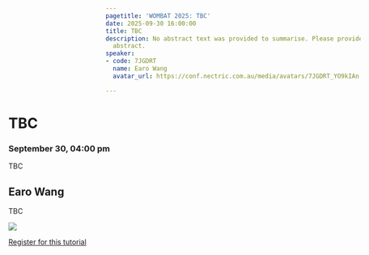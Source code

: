 ```yaml
---
pagetitle: 'WOMBAT 2025: TBC'
date: 2025-09-30 16:00:00
title: TBC
description: No abstract text was provided to summarise. Please provide the session
  abstract.
speaker:
- code: 7JGDRT
  name: Earo Wang
  avatar_url: https://conf.nectric.com.au/media/avatars/7JGDRT_YO9kIAn.jpeg

---
```


:::::: {.grid style="width: 100vw;  transform: translateX(-20%);"}
::: {#sponsors_banner .g-col-12 .title}
# TBC

### September 30, 04:00 pm
:::

::: {.g-col-12 .full_text_block}

TBC

::: speaker
## Earo Wang

TBC

![](https://conf.nectric.com.au/media/avatars/7JGDRT_YO9kIAn.jpeg)
:::


::: register-btn
[Register for this tutorial](/participation/register.html)
:::

:::

<div>

</div>
::::::

```{=html}
<style>
#title-block-header {
display: none !important;
}
</style>
```
